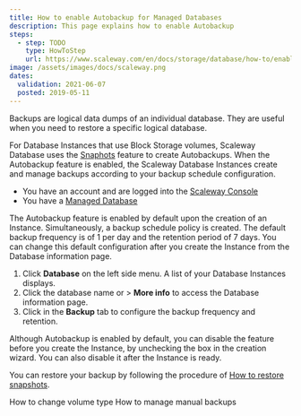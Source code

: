 ```yaml
---
title: How to enable Autobackup for Managed Databases
description: This page explains how to enable Autobackup
steps:
  - step: TODO
    type: HowToStep
    url: https://www.scaleway.com/en/docs/storage/database/how-to/enable-autobackup
image: /assets/images/docs/scaleway.png
dates:
  validation: 2021-06-07
  posted: 2019-05-11
---
```


Backups are logical data dumps of an individual database. They are useful when you need to restore a specific logical database. 

For Database Instances that use Block Storage volumes, Scaleway Database uses the [Snaphots](/storage/database/how-to/manage-snapshots/) feature to create Autobackups. When the Autobackup feature is enabled, the Scaleway Database Instances create and manage backups according to your backup schedule configuration. 


<Message type="requirement">

- You have an account and are logged into the [Scaleway Console](https://console.scaleway.com)
- You have a [Managed Database](/storage/database/concepts/#managed-database/)

</Message>


  <Message type="note">

  The Autobackup feature is enabled by default upon the creation of an Instance. Simultaneously, a backup schedule policy is created. The default backup frequency is of 1 per day and the retention period of 7 days. You can change this default configuration after you create the Instance from the Database information page.

  </Message>

1. Click **Database** on the left side menu. A list of your Database Instances displays.
2. Click the database name or <Icon name="more" /> > **More info** to access the Database information page.
3. Click <Icon name="edit" /> in the **Backup** tab to configure the backup frequency and retention.
  <Lightbox src="scaleway-dbaas-backup.png" alt="" />

  <Message type="note">

  Although Autobackup is enabled by default, you can disable the feature before you create the Instance, by unchecking the box in the creation wizard. You can also disable it after the Instance is ready.

  </Message>

You can restore your backup by following the procedure of [How to restore snapshots](/storage/database/how-to/manage-snapshots/#how-to-restore-snapshots).

<Navigation title="See Also">
  <PreviousButton to="/storage/database/how-to/change-volume-type/">How to change volume type</PreviousButton>
  <NextButton to="/storage/database/how-to/manage-manual-backups/">How to manage manual backups</NextButton>
</Navigation>
